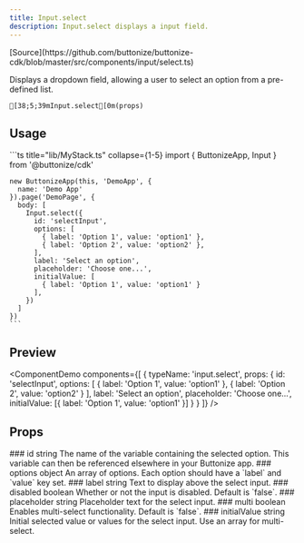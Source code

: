 ```yaml
---
title: Input.select
description: Input.select displays a input field.
---
```



<FrameworkSelect>
	<FrameworkContent>
		<Fragment slot="cdk">
			[Source](https://github.com/buttonize/buttonize-cdk/blob/master/src/components/input/select.ts)
		</Fragment>
	</FrameworkContent>
</FrameworkSelect>

Displays a dropdown field, allowing a user to select an option from a pre-defined list.

```ansi frame="none"
[38;5;39mInput.select[0m(props)
```

## Usage

<FrameworkContent>
   <Fragment slot="cdk">
    ```ts title="lib/MyStack.ts" collapse={1-5}
    import { ButtonizeApp, Input } from '@buttonize/cdk'

    new ButtonizeApp(this, 'DemoApp', {
      name: 'Demo App'
    }).page('DemoPage', {
      body: [
        Input.select({
          id: 'selectInput',
          options: [
            { label: 'Option 1', value: 'option1' },
            { label: 'Option 2', value: 'option2' },
          ],
          label: 'Select an option',
          placeholder: 'Choose one...',
          initialValue: [
            { label: 'Option 1', value: 'option1' }
          ],
        })
      ]
    })
    ```

   </Fragment>
</FrameworkContent>

## Preview

<ComponentDemo
	components={[
		{
			typeName: 'input.select',
			props: {
				id: 'selectInput',
				options: [
					{ label: 'Option 1', value: 'option1' },
					{ label: 'Option 2', value: 'option2' }
				],
				label: 'Select an option',
				placeholder: 'Choose one...',
				initialValue: [{ label: 'Option 1', value: 'option1' }]
			}
		}
	]}
/>

## Props

<FrameworkContent>
	<Fragment slot="cdk">
		<PropDescription>
			<Fragment slot="title">### id</Fragment>
			<PropMarker slot="markers" type="required" />
			<Fragment slot="type">string</Fragment>
			<Fragment slot="description">
				The name of the variable containing the selected option. This variable
				can then be referenced elsewhere in your Buttonize app.
			</Fragment>
		</PropDescription>
		<PropDescription>
			<Fragment slot="title">### options</Fragment>
			<PropMarker slot="markers" type="required" />
			<Fragment slot="type">object</Fragment>
			<Fragment slot="description">
				An array of options. Each option should have a `label` and `value` key
				set.
			</Fragment>
		</PropDescription>
		<PropDescription>
			<Fragment slot="title">### label</Fragment>
			<PropMarker slot="markers" type="optional" />
			<Fragment slot="type">string</Fragment>
			<Fragment slot="description">
				Text to display above the select input.
			</Fragment>
		</PropDescription>
		<PropDescription>
			<Fragment slot="title">### disabled</Fragment>
			<PropMarker slot="markers" type="optional" />
			<Fragment slot="type">boolean</Fragment>
			<Fragment slot="description">
				Whether or not the input is disabled. Default is `false`.
			</Fragment>
		</PropDescription>
		<PropDescription>
			<Fragment slot="title">### placeholder</Fragment>
			<PropMarker slot="markers" type="optional" />
			<Fragment slot="type">string</Fragment>
			<Fragment slot="description">
				Placeholder text for the select input.
			</Fragment>
		</PropDescription>
		<PropDescription>
			<Fragment slot="title">### multi</Fragment>
			<PropMarker slot="markers" type="optional" />
			<Fragment slot="type">boolean</Fragment>
			<Fragment slot="description">
				Enables multi-select functionality. Default is `false`.
			</Fragment>
		</PropDescription>
		<PropDescription>
			<Fragment slot="title">### initialValue</Fragment>
			<PropMarker slot="markers" type="optional" />
			<Fragment slot="type">string</Fragment>
			<Fragment slot="description">
				Initial selected value or values for the select input. Use an array for
				multi-select.
			</Fragment>
		</PropDescription>
	</Fragment>
</FrameworkContent>
